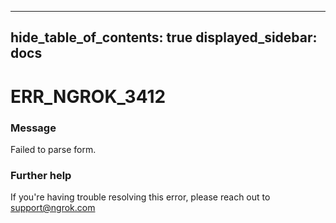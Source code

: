 

---
hide_table_of_contents: true
displayed_sidebar: docs
---


# ERR_NGROK_3412

### Message
Failed to parse form.

<ErrorDetails />



### Further help
If you're having trouble resolving this error, please reach out to [support@ngrok.com](mailto:support@ngrok.com?subject=Help%20with%20ERR_NGROK_3412)

